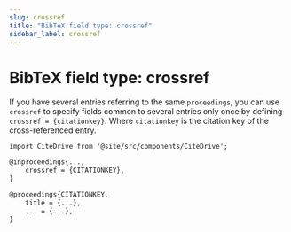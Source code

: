 ```yaml
---
slug: crossref
title: "BibTeX field type: crossref"
sidebar_label: crossref
---
```


# BibTeX field type: crossref

If you have several entries referring to the same `proceedings`, you can use `crossref` to specify fields common to several entries only once by defining `crossref = {citationkey}`. Where `citationkey` is the citation key of the cross-referenced entry.

```mdx-code-block
import CiteDrive from '@site/src/components/CiteDrive';
```
<CiteDrive /> 

```tex
@inproceedings{...,
    crossref = {CITATIONKEY},
}

@proceedings{CITATIONKEY,
    title = {...},
    ... = {...},
}
```
